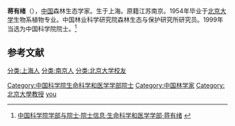 {{Infobox person
| 姓名     = 蒋有绪
| 图像     = 
| 图像说明 = 
| 出生日期 = {{bda|1932|5|21}}
| 出生地   = [[上海|上海]]
| 死亡日期 = <!-- {{Death date and age|YYYY|MM|DD|YYYY|MM|DD}}（死亡在前，出生在后） -->
| 死亡地   = 
| 国籍       = {{PRC}}
| 籍贯       = [[江苏|江苏]][[南京|南京]]
| 别名     = 
| 知名于   = 
| 职业     = 森林生态学家
| 母校 = [[北京大学|北京大学]]
}}

'''蒋有绪'''（{{bd|1932年|5月21日||}}），[[中国|中国]]森林生态学家。生于上海。原籍江苏南京。1954年毕业于[[北京大学|北京大学]]生物系植物专业。中国林业科学研究院森林生态与保护研究所研究员。1999年当选为中国科学院院士。<ref>[http://sourcedb.cas.cn/sourcedb_ad_cas/zw2/ysxx/smkxhyxxb/ 中国科学院学部与院士·院士信息·生命科学和医学学部·蒋有绪] {{webarchive|url=https://web.archive.org/web/20131216133759/http://sourcedb.cas.cn/sourcedb_ad_cas/zw2/ysxx/smkxhyxxb/ |date=2013-12-16 }}</ref>

==参考文献==
{{reflist}}

{{中国科学家小作品}}
{{中国科学院生命科学和医学学部院士}}
{{normdaten}}
{{DEFAULTSORT:jiang youxu}}
[[分类:上海人|分类:上海人]]
[[分类:南京人|分类:南京人]]
[[分类:北京大学校友|分类:北京大学校友]]
[[Category:中国科学院生命科学和医学学部院士|Category:中国科学院生命科学和医学学部院士]]
[[Category:中国林学家|Category:中国林学家]]
[[Category:北京大學教授|Category:北京大學教授]]
[[Category:蔣姓|you]]